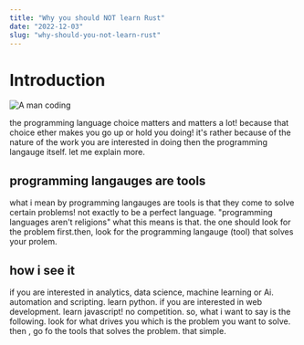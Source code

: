 ```yaml
---
title: "Why you should NOT learn Rust"
date: "2022-12-03"
slug: "why-should-you-not-learn-rust"
---
```



# Introduction

![A man coding]("../images/how-to-build-coding-habit-image-1")

the programming language choice matters and matters a lot!
because that choice ether makes you go up or hold you doing!
it's rather because of the nature of the work you are interested in doing then the programming langauge itself. let me explain more.

## programming langauges are tools

what i mean by programming langauges are tools is that they come to solve certain problems!
not exactly to be a perfect language. "programming languages aren't religions"
what this means is that. the one should look for the problem first.then, look for the programming langauge (tool) that solves your prolem.

## how i  see it
if you are interested in analytics, data science, machine learning or Ai. automation and scripting. learn python.
if you are interested in web development. learn javascript! no competition.
so, what i want to say is the following. look for what drives you which is the problem you want to solve. then , go fo the tools that solves the problem. that simple.


